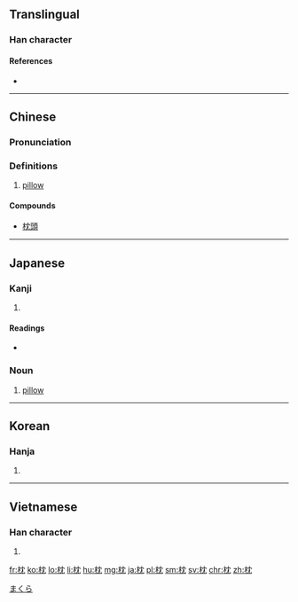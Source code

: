 ==Translingual==

===Han character===
{{Han char|rn=75|rad=木|as=04|sn=8|four=4491<sub>2</sub>|canj=木中月山 (DLBU)|ids=⿰[[木]][[冘]]}}

====References====
* {{Han ref|kx=0515.160|dkj=14546|dj=0903.150|hdz=21175.020|uh=6795|ud=26517|bh=AA45|bd=43589}}

----

==Chinese==
{{zh-forms}}

===Pronunciation===
{{zh-pron
|m=zhěn
|c=zam2,zam3
|mc=y
|oc=y
|ma=
|cat=n
}}

===Definitions===
# [[pillow]]

====Compounds====
* [[枕頭]]

----

==Japanese==

===Kanji===
{{ja-kanji|rs=木04}}

# {{defn|lang=ja|sort=木04}}

====Readings====
* {{ja-readings|on=[[ちん]] (chin)|kun=[[まくら]] (makura)}}

{{wikipedia|lang=ja}}

===Noun===
{{ja-noun|まくら}}

# [[pillow]]

[[Category:ja:Bedding|まくら]]

----

==Korean==

===Hanja===
{{ko-hanja|hangeul=침|eumhun=|rv=chim|mr=ch'im|y=chim}}

# {{defn|lang=ko|sort=木04}}

----

==Vietnamese==

===Han character===
{{vi-readings|rs=木04| hanviet = [[chẳm]], [[chắm]], [[chẩm]], [[chũm]], [[chấm]], [[chỏm]]}}

# {{defn|lang=vi|sort=木04}}

[[fr:枕]]
[[ko:枕]]
[[lo:枕]]
[[li:枕]]
[[hu:枕]]
[[mg:枕]]
[[ja:枕]]
[[pl:枕]]
[[sm:枕]]
[[sv:枕]]
[[chr:枕]]
[[zh:枕]]